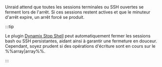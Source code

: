 Unraid attend que toutes les sessions terminales ou SSH ouvertes se ferment lors de l'arrêt. Si ces sessions restent actives et que le minuteur d'arrêt expire, un arrêt forcé se produit.

:::tip

Le plugin [Dynamix Stop Shell](https://unraid.net/community/apps/c/tools-system/p2?srsltid=AfmBOoqBXyDNfHxRDCL7Fv9Gcfz8-8CdHmiJSX16PRZpZLLzgQtw2mVk#:~:text=the%20given%20interval.-,Dynamix%20Stop%20Shell,-Dynamix%20Repository) peut automatiquement fermer les sessions bash ou SSH persistantes, aidant ainsi à garantir une fermeture en douceur. Cependant, soyez prudent si des opérations d'écriture sont en cours sur le %%array|array%%.

:::

